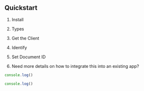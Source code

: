 ## Quickstart 

1. Install

2. Types 

3. Get the Client

4. Identify

5. Set Document ID

6. Need more details on how to integrate this into an existing app?


<RequestExample>

```jsx Examples
console.log()
```
</RequestExample>

<RequestExample>

```jsx Examples
console.log()
```
</RequestExample>